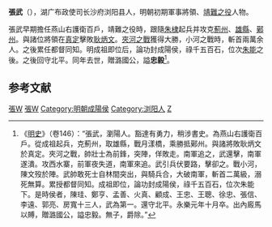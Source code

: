 {{Otheruses|張武|other=同名或類似名的其它條目描述}}
'''張武'''（{{bd|？||1402年|catIdx=}}），湖广布政使司长沙府浏阳县人，明朝初期軍事將領、[[靖難之役|靖難之役]]人物。

張武早期擔任燕山右護衛百戶，靖難之役時，跟隨[[朱棣|朱棣]]起兵并攻克[[薊州|薊州]]、[[雄縣|雄縣]]、[[鄚州|鄚州]]。與諸位將領在[[真定|真定]]擊敗[[耿炳文|耿炳文]]。[[夾河之戰|夾河之戰]]獲得大勝，小河之戰時，斬首兩萬余人。之後累任都督同知。明成祖即位后，論功封成陽侯，祿千五百石，位次[[朱能|朱能]]之後。之後回守北平。同年去世，贈潞國公，謚'''忠毅'''<ref>《[[明史|明史]]》（卷146）：“張武，瀏陽人。豁達有勇力，稍涉書史。為燕山右護衛百戶。從成祖起兵，克薊州，取雄縣，戰月漾橋，乘勝抵鄚州。與諸將敗耿炳文於真定。夾河之戰，帥壯士為前鋒，突陣，佯敗走。南軍追之，武還擊，南軍遂潰。攻西水寨，前軍夜失道，南軍來追。武引兵伏要路，擊卻之。戰小河，陳文歿於陣。武帥敢死士自林間突出，與騎兵合，大破南軍，斬首二萬級，溺死無算。累授都督同知。成祖即位，論功封成陽侯，祿千五百石，位次朱能下。是時侯者，陳珪、鄭亨、孟善、火真、顧成、王忠、王聰、徐忠、張信、李遠、郭亮、房寬十三人，武為第一。還守北平。永樂元年十月卒。出內廄馬以賻，贈潞國公，謚忠毅。無子，爵除。”</ref>。

==参考文献==
{{wikisource|明史/卷146}}
<div class="references-small">
<references />
</div>

{{明朝人物小作品}}

[[Category:靖難之役人物|張W]]
[[Category:明朝都督同知|張W]]
[[Category:明朝成陽侯|Category:明朝成陽侯]]
[[Category:浏阳人|Category:浏阳人]]
[[Category:諡忠毅|Z]]
